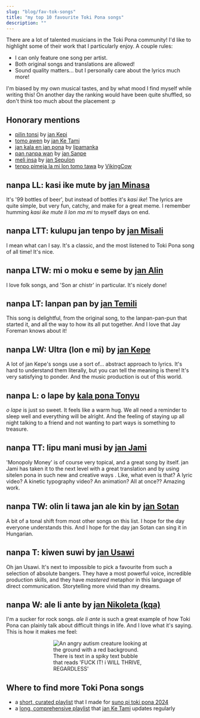 ```yaml
---
slug: "blog/fav-tok-songs"
title: "my top 10 favourite Toki Pona songs"
description: ""
---
```



There are a lot of talented musicians in the Toki Pona community! I'd like to highlight some of their work that I particularly enjoy. A couple rules:

* I can only feature one song per artist.
* Both original songs and translations are allowed!
* Sound quality matters... but I personally care about the lyrics much more!

I'm biased by my own musical tastes, and by what mood I find myself while writing this! On another day the ranking would have been quite shuffled, so don't think too much about the placement :p

## Honorary mentions

* [pilin tonsi](https://www.youtube.com/watch?v=iAtu-z-9CT4) by [jan Kepi](https://www.youtube.com/@janKepi)
* [tomo awen](https://www.youtube.com/@IamSamys) by [jan Ke Tami](https://www.youtube.com/watch?v=e6tEQ3yRhh8)
* [jan kala en jan pona](https://www.youtube.com/watch?v=9f1vCkl_Mg8) by [lipamanka](https://www.youtube.com/@lipamanka)
* [pan nanpa wan](https://www.youtube.com/watch?v=vldBdNavmDE) by [jan Sanpe](https://www.youtube.com/@NoiseAndBells)
* [meli insa](https://www.youtube.com/watch?v=8mCYvtvfSe4) by [jan Sepulon](https://www.youtube.com/@jansepulon)
* [tenpo pimeja la mi lon tomo tawa](https://www.youtube.com/watch?v=uHnKSFwLL3o) by [VikingCow](https://www.youtube.com/@vikingcow2284)

## nanpa LL: kasi ike mute by [jan Minasa](https://www.youtube.com/@astrodonunt)

<Embed id="z6Q0B7ppwCw" />

It's '99 bottles of beer', but instead of bottles it's *kasi ike*! The lyrics are quite simple, but very fun, catchy, and make for a great meme. I remember humming *kasi ike mute li lon ma mi* to myself days on end. 

## nanpa LTT: kulupu jan tenpo by [jan Misali](https://www.youtube.com/@HBMmaster)

<Embed id="fWHZz7ZCXqw" />

I mean what can I say. It's a classic, and the most listened to Toki Pona song of all time! It's nice.

## nanpa LTW: mi o moku e seme by [jan Alin](https://www.youtube.com/@janalin169)

<Embed id="XPWDo0Er45A" />

I love folk songs, and 'Son ar chistr' in particular. It's nicely done!

## nanpa LT: lanpan pan by [jan Temili](https://www.youtube.com/@jantemili)

<Embed id="85QCBpcx0Hs" />

This song is delightful, from the original song, to the lanpan-pan-pun that started it, and all the way to how its all put together. And I love that Jay Foreman knows about it!

## nanpa LW: Ultra (lon e mi) by [jan Kepe](https://www.youtube.com/@jkepe)

<Embed id="9Rux982I-MA" />

A lot of jan Kepe's songs use a sort of... abstract approach to lyrics. It's hard to understand them literally, but you can tell the meaning is there! It's very satisfying to ponder. And the music production is out of this world.

## nanpa L: o lape by [kala pona Tonyu](https://www.youtube.com/@kalapona)

<Embed id="k1_Uys7SNlg" />

*o lape* is just so sweet. It feels like a warm hug. We all need a reminder to sleep well and everything will be alright. And the feeling of staying up all night talking to a friend and not wanting to part ways is something to treasure.

## nanpa TT: lipu mani musi by [jan Jami](https://www.youtube.com/@janJami)

<Embed id="UhtCgKr9c60" />

'Monopoly Money' is of course very topical, and a great song by itself. jan Jami has taken it to the next level with a great translation and by using sitelen pona in such new and creative ways  . Like, what even is that? A lyric video? A kinetic typography video? An animation? All at once?? Amazing work.

## nanpa TW: olin li tawa jan ale kin by [jan Sotan](https://www.youtube.com/@Zotn)

<Embed id="Y2Dw4aatlEE" />

A bit of a tonal shift from most other songs on this list. I hope for the day everyone understands this. And I hope for the day jan Sotan can sing it in Hungarian.

## nanpa T: kiwen suwi by [jan Usawi](https://www.youtube.com/@janusawi8794/)

<Embed id="3zzZ5v58aQI" />

Oh jan Usawi. It's next to impossible to pick a favourite from such a selection of absolute bangers. They have a most powerful voice, incredible production skills, and they have *mastered* metaphor in this language of direct communication. Storytelling more vivid than my dreams.

## nanpa W: ale li ante by [jan Nikoleta (kqa)](https://www.youtube.com/@kqakqa/)

<Embed id="LU6FdgR85VY" />

I'm a sucker for rock songs. *ale li ante* is such a great example of how Toki Pona can plainly talk about difficult things in life. And I love what it's saying. This is how it makes me feel:

<img alt="An angry autism creature looking at the ground with a red background. There is text in a spiky text bubble that reads 'FUCK IT! i WILL THRIVE, REGARDLESS'" style="max-width: 50%; display: block;margin: auto" src="https://64.media.tumblr.com/e4be08b6b7f4db3afa828bcfbfd09b44/a536cf41adc28de9-d1/s540x810/3b4c506d944da26aaf6ee31e76c818bd27ada568.jpg" />

## Where to find more Toki Pona songs

* a [short, curated playlist](https://www.youtube.com/playlist?list=PLeCE5N29ioyUbj_lvYm9IdGJnE2HPacVv) that I made for [suno pi toki pona 2024](https://suno.pona.la/2024/)
* a [long, comprehensive playlist](https://www.youtube.com/playlist?list=PLc7R2x5fn6AqRFUR9JzGIqh0FMdtsXRnH) that [jan Ke Tami](https://www.youtube.com/@IamSamys) updates regularly

